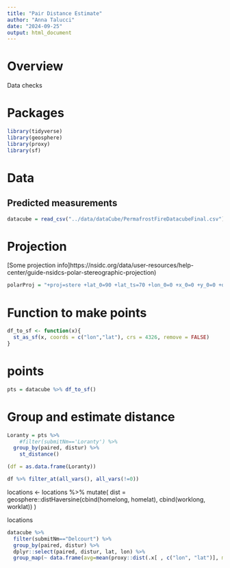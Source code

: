 ```yaml
---
title: "Pair Distance Estimate"
author: "Anna Talucci"
date: "2024-09-25"
output: html_document
---
```


# Overview

Data checks


# Packages

```r
library(tidyverse)
library(geosphere)
library(proxy)
library(sf)

```

# Data

## Predicted measurements
```r
datacube = read_csv("../data/dataCube/PermafrostFireDatacubeFinal.csv")
```

# Projection
[Some projection info]https://nsidc.org/data/user-resources/help-center/guide-nsidcs-polar-stereographic-projection)
```r
polarProj = "+proj=stere +lat_0=90 +lat_ts=70 +lon_0=0 +x_0=0 +y_0=0 +datum=WGS84 +units=m +no_defs +type=crs"
```


# Function to make points
```r
df_to_sf <- function(x){
  st_as_sf(x, coords = c("lon","lat"), crs = 4326, remove = FALSE)
}
```

# points

```r
pts = datacube %>% df_to_sf()
```

# Group and estimate distance


```r
Loranty = pts %>% 
    #filter(submitNm=='Loranty') %>%
  group_by(paired, distur) %>%
    st_distance()

```

```r
(df = as.data.frame(Loranty))
```
```r
df %>% filter_at(all_vars(), all_vars(!=0))
```
locations <- locations %>%
    mutate(
        dist = geosphere::distHaversine(cbind(homelong, homelat), cbind(worklong, worklat))
    )

locations
```r
datacube %>% 
  filter(submitNm=="Delcourt") %>% 
  group_by(paired, distur) %>% 
  dplyr::select(paired, distur, lat, lon) %>%
  group_map(~ data.frame(avg=mean(proxy::dist(.x[ , c("lon", "lat")], method="haversine"))))

  
```
